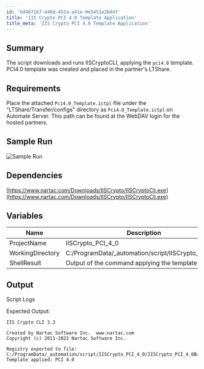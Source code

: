 ```yaml
---
id: 'bd4671b7-d40d-452a-a41e-0e5451e2bddf'
title: 'IIS Crypto PCI 4.0 Template Application'
title_meta: 'IIS Crypto PCI 4.0 Template Application'
---
```


## Summary

The script downloads and runs IISCryptoCLI, applying the `pci4.0` template. PCI4.0 template was created and placed in the partner's LTShare.

## Requirements

Place the attached `Pci4.0_Template.ictpl` file under the "LTShare/Transfer/configs" directory as `Pci4.0_Template.ictpl` on Automate Server. This path can be found at the WebDAV login for the hosted partners.

## Sample Run

![Sample Run](../../../static/img/IISCrypto---PCI-4.0---TLS-Version-and-Cipher-Suites/image_1.png)

## Dependencies

[https://www.nartac.com/Downloads/IISCrypto/IISCryptoCli.exe](https://www.nartac.com/Downloads/IISCrypto/IISCryptoCli.exe)

## Variables

| Name              | Description                                   |
|-------------------|-----------------------------------------------|
| ProjectName       | IISCrypto_PCI_4_0                            |
| WorkingDirectory   | C:/ProgramData/_automation/script/IISCrypto_PCI_4_0 |
| ShellResult       | Output of the command applying the template    |

## Output

Script Logs

Expected Output: 

```
IIS Crypto CLI 3.3

Created by Nartac Software Inc.  www.nartac.com
Copyright (c) 2011-2022 Nartac Software Inc.

Registry exported to file: C:/ProgramData/_automation/script/IISCrypto_PCI_4_0/IISCrypto_PCI_4_0Backup.reg
Template applied: PCI 4.0
```











